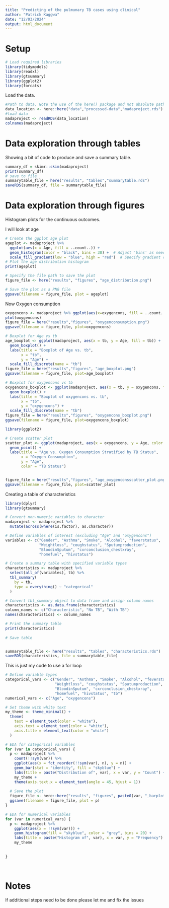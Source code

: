 ```yaml
---
title: "Predicting of the pulmunary TB cases using clinical"
author: "Patrick Kaggwa"
date: "12/03/2024"
output: html_document
---
```


# Setup

```r
# Load required libraries
library(tidymodels)
library(readxl)
library(gtsummary)
library(ggplot2)
library(forcats)
```


Load the data.

```r
#Path to data. Note the use of the here() package and not absolute paths
data_location <- here::here("data","processed-data","madaproject.rds")
#load data
madaproject <- readRDS(data_location)
colnames(madaproject)
```

# Data exploration through tables

Showing a bit of code to produce and save a summary table.


```r
summary_df = skimr::skim(madaproject)
print(summary_df)
# save to file
summarytable_file = here("results", "tables","summarytable.rds")
saveRDS(summary_df, file = summarytable_file)
```


# Data exploration through figures

Histogram plots for the continuous outcomes. 

I will look at age

```r
# Create the ggplot age plot
ageplot <- madaproject %>%
  ggplot(aes(x = Age, fill = ..count..)) +
  geom_histogram(color = "black", bins = 30) +  # Adjust 'bins' as needed
  scale_fill_gradient(low = "blue", high = "red")  # Specify gradient colors
# Plot the age distribution histogram
print(ageplot)

# Specify the file path to save the plot
figure_file <- here("results", "figures", "age_distribution.png")

# Save the plot as a PNG file
ggsave(filename = figure_file, plot = ageplot)


```

Now Oxygen consumption

```r
oxygencons <- madaproject %>% ggplot(aes(x=oxygencons, fill = ..count..)) + geom_histogram() 
plot(oxygencons)
figure_file = here("results","figures", "oxygenconsumption.png")
ggsave(filename = figure_file, plot=oxygencons) 
```

```r
# Boxplot for Age vs tb
age_boxplot <- ggplot(madaproject, aes(x = tb, y = Age, fill = tb)) +
  geom_boxplot() +
  labs(title = "Boxplot of Age vs. tb",
       x = "tb",
       y = "Age") +
  scale_fill_discrete(name = "tb")
figure_file = here("results","figures", "age_boxplot.png")
ggsave(filename = figure_file, plot=age_boxplot) 
```



```r

# Boxplot for oxygencons vs tb
oxygencons_boxplot <- ggplot(madaproject, aes(x = tb, y = oxygencons, fill = tb)) +
  geom_boxplot() +
  labs(title = "Boxplot of oxygencons vs. tb",
       x = "tb",
       y = "oxygencons") +
  scale_fill_discrete(name = "tb")
figure_file = here("results","figures", "oxygencons_boxplot.png")
ggsave(filename = figure_file, plot=oxygencons_boxplot) 
```

```r
library(ggplot2)

# Create scatter plot
scatter_plot <- ggplot(madaproject, aes(x = oxygencons, y = Age, color = tb)) +
  geom_point() +
  labs(title = "Age vs. Oxygen Consumption Stratified by TB Status",
       x = "Oxygen Consumption",
       y = "Age",
       color = "TB Status")


figure_file = here("results","figures", "age_oxygenconsscatter_plot.png")
ggsave(filename = figure_file, plot=scatter_plot) 
```
Creating a table of characteristics 

```r
library(dplyr)
library(gtsummary)

# Convert non-numeric variables to character
madaproject <- madaproject %>%
  mutate(across(where(is.factor), as.character))

# Define variables of interest (excluding "Age" and "oxygencons")
variables <- c("Gender", "Asthma", "Smoke", "Alcohol", "feverstatus", 
               "Weightloss", "coughstatus", "Sputumproduction", 
               "BloodinSputum", "cxrconclusion_chestxray", 
               "homefuel", "hivstatus")

# Create a summary table with specified variable types
characteristics <- madaproject %>%
  select(all_of(variables), tb) %>%
  tbl_summary(
    by = tb,
    type = everything() ~ "categorical"
  )

# Convert tbl_summary object to data frame and assign column names
characteristics <- as.data.frame(characteristics)
column_names <- c("Characteristic", "No TB", "With TB")
names(characteristics) <- column_names

# Print the summary table
print(characteristics)
 
# Save table


summarytable_file <- here("results", "tables", "characteristics.rds")
saveRDS(characteristics, file = summarytable_file)

```


This is just my code to use a for loop 
```r


# Define variable types
categorical_vars <- c("Gender", "Asthma", "Smoke", "Alcohol", "feverstatus", 
                      "Weightloss", "coughstatus", "Sputumproduction", 
                      "BloodinSputum", "cxrconclusion_chestxray", 
                      "homefuel", "hivstatus", "tb")
numerical_vars <- c("Age", "oxygencons")

# Set theme with white text
my_theme <- theme_minimal() +
  theme(
    text = element_text(color = "white"),
    axis.text = element_text(color = "white"),
    axis.title = element_text(color = "white")
  )

# EDA for categorical variables
for (var in categorical_vars) {
  p <- madaproject %>%
    count(!!sym(var)) %>%
    ggplot(aes(x = fct_reorder(!!sym(var), n), y = n)) +
    geom_bar(stat = "identity", fill = "skyblue") +
    labs(title = paste("Distribution of", var), x = var, y = "Count") +
    my_theme +
    theme(axis.text.x = element_text(angle = 45, hjust = 1))
  
  # Save the plot
  figure_file <- here::here("results", "figures", paste0(var, "_barplot.png"))
  ggsave(filename = figure_file, plot = p)
}

# EDA for numerical variables
for (var in numerical_vars) {
  p <- madaproject %>%
    ggplot(aes(x = !!sym(var))) +
    geom_histogram(fill = "skyblue", color = "grey", bins = 20) +
    labs(title = paste("Histogram of", var), x = var, y = "Frequency") +
    my_theme
  
  
}

  
```


# Notes

If additional steps need to be done please let me and fix the issues


